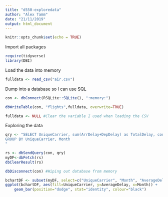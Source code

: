 ```yaml
---
title: "d550-exploredata"
author: "Alex Tamm"
date: "21/11/2019"
output: html_document
---
```


```r
knitr::opts_chunk$set(echo = TRUE)
```

Import all packages
```r
require(tidyverse)
library(DBI)
```

Load the data into memory
```r
fulldata <- read_csv("air.csv")
```

Dump into a database so I can use SQL

```r
con <- dbConnect(RSQLite::SQLite(), ":memory:")

dbWriteTable(con, "flights",fulldata, overwrite=TRUE)

fulldata <- NULL #Clear the variable I used when loading the CSV

```

Exploring the data

```r
qry <- "SELECT UniqueCarrier, sum(ArrDelay+DepDelay) as TotalDelay, count(X1) as NumFlights, avg(ArrDelay+DepDelay) as AverageDelay, Month FROM flights
GROUP BY UniqueCarrier, Month
"

rs <- dbSendQuery(con, qry)
myDF<-dbFetch(rs)
dbClearResult(rs)


```

```r
dbDisconnect(con) #Wiping out database from memory
```


```r

bchartDF <- subset(myDF, select=c("UniqueCarrier", "Month", "AverageDelay"))
ggplot(bchartDF, aes(fill=UniqueCarrier, y=AverageDelay, x=Month)) + 
    geom_bar(position="dodge", stat="identity", colour="black")
```

